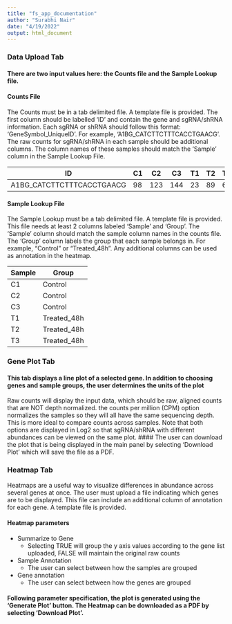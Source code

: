 ```yaml
---
title: "fs_app_documentation"
author: "Surabhi Nair"
date: "4/19/2022"
output: html_document
---
```

### Data Upload Tab
#### There are two input values here: the Counts file and the Sample Lookup file.

#### Counts File
The Counts must be in a tab delimited file. A template file is provided. The first column should be labelled 'ID' and contain the gene and sgRNA/shRNA information. Each sgRNA or shRNA should follow this format: ‘GeneSymbol_UniqueID’. For example, ‘A1BG_CATCTTCTTTCACCTGAACG’. The raw counts for sgRNA/shRNA in each sample should be additional columns. The column names of these samples should match the ‘Sample’ column in the Sample Lookup File.


| ID                        | C1 | C2  | C3  | T1 | T2 | T3 |
|---------------------------|----|-----|-----|----|----|----|
| A1BG_CATCTTCTTTCACCTGAACG | 98 | 123 | 144 | 23 | 89 | 67 |


#### Sample Lookup File
The Sample Lookup must be a tab delimited file. A template file is provided. This file needs at least 2 columns labeled ‘Sample’ and ‘Group’. The ‘Sample’ column should match the sample column names in the counts file. The ‘Group’ column labels the group that each sample belongs in. For example, “Control” or “Treated_48h”. Any additional columns can be used as annotation in the heatmap.

| Sample | Group       |
|--------|-------------|
| C1     | Control     |
| C2     | Control     |
| C3     | Control     |
| T1     | Treated_48h |
| T2     | Treated_48h |
| T3     | Treated_48h |


### Gene Plot Tab
#### This tab displays a line plot of a selected gene. In addition to choosing genes and sample groups, the user determines the units of the plot
Raw counts will display the input data, which should be raw, aligned counts that are NOT depth normalized. the counts per million (CPM) option normalizes the samples so they will all have the same sequencing depth. This is more ideal to compare counts across samples. Note that both options are displayed in Log2 so that sgRNA/shRNA with different abundances can be viewed on the same plot. 
#### The user can download the plot that is being displayed in the main panel by selecting 'Download Plot' which will save the file as a PDF.

### Heatmap Tab
 Heatmaps are a useful way to visualize differences in abundance across several genes at once. The user must upload a file indicating which genes are to be displayed. This file can include an additional column of annotation for each gene. A template file is provided. 

#### Heatmap parameters
- Summarize to Gene
	- Selecting TRUE will group the y axis values according to the gene list uploaded, FALSE will maintain the original raw counts
- Sample Annotation	
	- The user can select between how the samples are grouped
- Gene annotation
	- The user can select between how the genes are grouped

#### Following parameter specification, the plot is generated using the 'Generate Plot' button. The Heatmap can be downloaded as a PDF by selecting 'Download Plot'.
